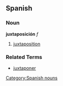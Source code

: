 == Spanish ==
=== Noun ===
'''juxtaposición''' ''f''
# [[juxtaposition]]

=== Related Terms ===
*[[juxtaponer]]
[[Category:Spanish nouns]]